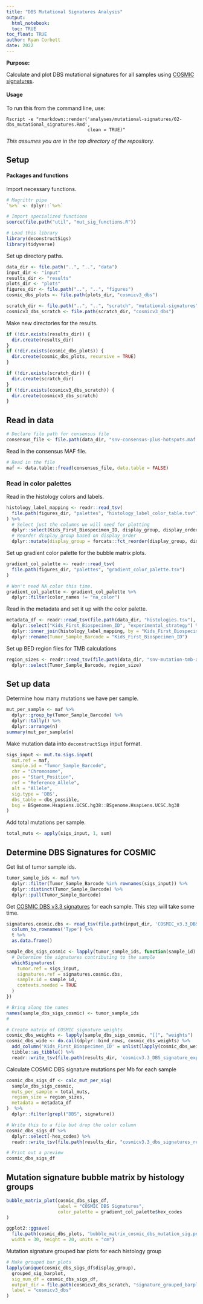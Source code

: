 ```yaml
---
title: "DBS Mutational Signatures Analysis"
output: 
  html_notebook:
  toc: TRUE
toc_float: TRUE
author: Ryan Corbett
date: 2022
---
```

  
  **Purpose:**
  
Calculate and plot DBS mutational signatures for all samples using [COSMIC signatures](https://cancer.sanger.ac.uk/cosmic).

#### Usage

To run this from the command line, use:
```
Rscript -e "rmarkdown::render('analyses/mutational-signatures/02-dbs_mutational_signatures.Rmd', 
                              clean = TRUE)"
```

_This assumes you are in the top directory of the repository._

## Setup

#### Packages and functions

Import necessary functions.

```r
# Magrittr pipe
`%>%` <- dplyr::`%>%`

# Import specialized functions
source(file.path("util", "mut_sig_functions.R"))

# Load this library
library(deconstructSigs)
library(tidyverse)
```

Set up directory paths. 

```r
data_dir <- file.path("..", "..", "data")
input_dir <- "input"
results_dir <- "results"
plots_dir <- "plots"
figures_dir <- file.path("..", "..", "figures")
cosmic_dbs_plots <- file.path(plots_dir, "cosmicv3_dbs")

scratch_dir <- file.path("..", "..", "scratch", "mutational-signatures")
cosmicv3_dbs_scratch <- file.path(scratch_dir, "cosmicv3_dbs")
```

Make new directories for the results. 

```r
if (!dir.exists(results_dir)) {
  dir.create(results_dir)
}
if (!dir.exists(cosmic_dbs_plots)) {
  dir.create(cosmic_dbs_plots, recursive = TRUE)
}

if (!dir.exists(scratch_dir)) {
  dir.create(scratch_dir)
}
if (!dir.exists(cosmicv3_dbs_scratch)) {
  dir.create(cosmicv3_dbs_scratch)
}
```

## Read in data

```r
# Declare file path for consensus file
consensus_file <- file.path(data_dir, "snv-consensus-plus-hotspots.maf.tsv.gz")
```

Read in the consensus MAF file. 

```r
# Read in the file
maf <- data.table::fread(consensus_file, data.table = FALSE)
```

### Read in color palettes

Read in the histology colors and labels. 

```r
histology_label_mapping <- readr::read_tsv(
  file.path(figures_dir, "palettes", "histology_label_color_table.tsv")
) %>% 
  # Select just the columns we will need for plotting
  dplyr::select(Kids_First_Biospecimen_ID, display_group, display_order, hex_codes) %>% 
  # Reorder display_group based on display_order
  dplyr::mutate(display_group = forcats::fct_reorder(display_group, display_order))
```

Set up gradient color palette for the bubble matrix plots. 

```r
gradient_col_palette <- readr::read_tsv(
  file.path(figures_dir, "palettes", "gradient_color_palette.tsv")
)

# Won't need NA color this time. 
gradient_col_palette <- gradient_col_palette %>%
  dplyr::filter(color_names != "na_color")
```

Read in the metadata and set it up with the color palette. 

```r
metadata_df <- readr::read_tsv(file.path(data_dir, "histologies.tsv"), guess_max = 10000) %>% 
  dplyr::select("Kids_First_Biospecimen_ID", "experimental_strategy") %>%
  dplyr::inner_join(histology_label_mapping, by = "Kids_First_Biospecimen_ID") %>% 
  dplyr::rename(Tumor_Sample_Barcode = "Kids_First_Biospecimen_ID") 
```

Set up BED region files for TMB calculations

```r
region_sizes <- readr::read_tsv(file.path(data_dir, "snv-mutation-tmb-all.tsv")) %>%
  dplyr::select(Tumor_Sample_Barcode, region_size)
```

## Set up data

Determine how many mutations we have per sample.

```r
mut_per_sample <- maf %>%
  dplyr::group_by(Tumor_Sample_Barcode) %>%
  dplyr::tally() %>%
  dplyr::arrange(n)
summary(mut_per_sample$n)
```

Make mutation data into `deconstructSigs` input format.

```r
sigs_input <- mut.to.sigs.input(
  mut.ref = maf,
  sample.id = "Tumor_Sample_Barcode",
  chr = "Chromosome",
  pos = "Start_Position",
  ref = "Reference_Allele",
  alt = "Allele",
  sig.type = 'DBS',
  dbs_table = dbs_possible,
  bsg = BSgenome.Hsapiens.UCSC.hg38::BSgenome.Hsapiens.UCSC.hg38
)
```

Add total mutations per sample. 

```r
total_muts <- apply(sigs_input, 1, sum)
```


## Determine DBS Signatures for COSMIC

Get list of tumor sample ids. 

```r
tumor_sample_ids <- maf %>%
  dplyr::filter(Tumor_Sample_Barcode %in% rownames(sigs_input)) %>%
  dplyr::distinct(Tumor_Sample_Barcode) %>%
  dplyr::pull(Tumor_Sample_Barcode)
```

Get [COSMIC DBS v3.3 signatures](https://cancer.sanger.ac.uk/cosmic) for each sample. 
This step will take some time. 

```r
signatures.cosmic.dbs <- read_tsv(file.path(input_dir, 'COSMIC_v3.3_DBS_GRCh38.txt')) %>%
  column_to_rownames('Type') %>%
  t %>%
  as.data.frame()

sample_dbs_sigs_cosmic <- lapply(tumor_sample_ids, function(sample_id) {
  # Determine the signatures contributing to the sample
  whichSignatures(
    tumor.ref = sigs_input,
    signatures.ref = signatures.cosmic.dbs,
    sample.id = sample_id,
    contexts.needed = TRUE
  )
})

# Bring along the names
names(sample_dbs_sigs_cosmic) <- tumor_sample_ids
# 

# Create matrix of COSMIC signature weights
cosmic_dbs_weights <- lapply(sample_dbs_sigs_cosmic, "[[", "weights")
cosmic_dbs_wide <- do.call(dplyr::bind_rows, cosmic_dbs_weights) %>%
  add_column('Kids_First_Biospecimen_ID' = unlist(lapply(cosmic_dbs_weights, rownames)), .before = 1) %>%
  tibble::as_tibble() %>%
  readr::write_tsv(file.path(results_dir, 'cosmicv3.3_DBS_signature_exposure_matrix.tsv')) 
```


Calculate COSMIC DBS signature mutations per Mb for each sample

```r
cosmic_dbs_sigs_df <- calc_mut_per_sig(
  sample_dbs_sigs_cosmic,
  muts_per_sample = total_muts,
  region_size = region_sizes,
  metadata = metadata_df
)  %>%
  dplyr::filter(grepl("DBS", signature))

# Write this to a file but drop the color column
cosmic_dbs_sigs_df %>% 
  dplyr::select(-hex_codes) %>% 
  readr::write_tsv(file.path(results_dir, "cosmicv3.3_dbs_signatures_results.tsv"))

# Print out a preview
cosmic_dbs_sigs_df
```


## Mutation signature bubble matrix by histology groups

```r
bubble_matrix_plot(cosmic_dbs_sigs_df, 
                   label = "COSMIC DBS Signatures", 
                   color_palette = gradient_col_palette$hex_codes
)
```

```r
ggplot2::ggsave(
  file.path(cosmic_dbs_plots, "bubble_matrix_cosmic_dbs_mutation_sig.png"),
  width = 30, height = 20, units = "cm")
```


Mutation signature grouped bar plots for each histology group

```r
# Make grouped bar plots
lapply(unique(cosmic_dbs_sigs_df$display_group),
  grouped_sig_barplot,
  sig_num_df = cosmic_dbs_sigs_df,
  output_dir = file.path(cosmicv3_dbs_scratch, "signature_grouped_barplots"), 
  label = "cosmicv3_dbs"
)
```
